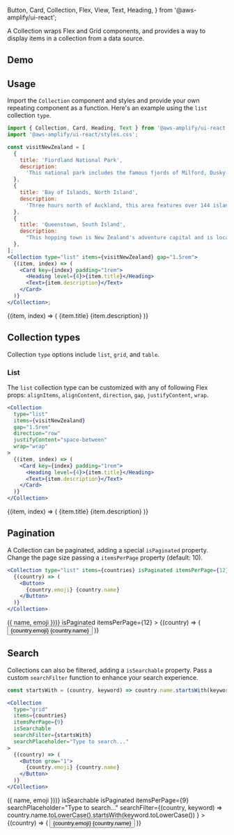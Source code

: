   Button,
  Card,
  Collection,
  Flex,
  View,
  Text,
  Heading,
} from '@aws-amplify/ui-react';

A Collection wraps Flex and Grid components, and provides a way to display items in a collection from a data source.

## Demo

<CollectionDemo />

## Usage

Import the `Collection` component and styles and provide your own repeating component as a function. Here's an example using the `list` collection `type`.

```jsx
import { Collection, Card, Heading, Text } from '@aws-amplify/ui-react';
import '@aws-amplify/ui-react/styles.css';

const visitNewZealand = [
  {
    title: 'Fiordland National Park',
    description:
      'This national park includes the famous fjords of Milford, Dusky and Doubtful Sounds.',
  },
  {
    title: 'Bay of Islands, North Island',
    description:
      'Three hours north of Auckland, this area features over 144 islands to explore.',
  },
  {
    title: 'Queenstown, South Island',
    description:
      "This hopping town is New Zealand's adventure capital and is located right on Lake Wakatipu.",
  },
];
<Collection type="list" items={visitNewZealand} gap="1.5rem">
  {(item, index) => (
    <Card key={index} padding="1rem">
      <Heading level={4}>{item.title}</Heading>
      <Text>{item.description}</Text>
    </Card>
  )}
</Collection>;
```

<Example>
  <Collection
    type="list"
    items={[
      {
        title: 'Fiordland National Park',
        description:
          'This national park includes the famous fjords of Milford, Dusky and Doubtful Sounds.',
      },
      {
        title: 'Bay of Islands, North Island',
        description:
          'Three hours north of Auckland, this area features over 144 islands to explore.',
      },
      {
        title: 'Queenstown, South Island',
        description:
          "This hopping town is New Zealand's adventure capital and is located right on Lake Wakatipu.",
      },
    ]}
    gap="1.5rem"
  >
    {(item, index) => (
      <Card key={index} padding="1rem">
        <Heading level={4}>{item.title}</Heading>
        <Text>{item.description}</Text>
      </Card>
    )}
  </Collection>
</Example>

## Collection types

Collection `type` options include `list`, `grid`, and `table`.

### List

The `list` collection type can be customized with any of following Flex props: `alignItems`, `alignContent`, `direction`, `gap`, `justifyContent`, `wrap`.

```jsx
<Collection
  type="list"
  items={visitNewZealand}
  gap="1.5rem"
  direction="row"
  justifyContent="space-between"
  wrap="wrap"
>
  {(item, index) => (
    <Card key={index} padding="1rem">
      <Heading level={4}>{item.title}</Heading>
      <Text>{item.description}</Text>
    </Card>
  )}
</Collection>
```

<Example>
  <Collection
    type="list"
    items={[
      {
        title: 'Fiordland National Park',
        description:
          'This national park includes the famous fjords of Milford, Dusky and Doubtful Sounds.',
      },
      {
        title: 'Bay of Islands, North Island',
        description:
          'Three hours north of Auckland, this area features over 144 islands to explore.',
      },
      {
        title: 'Queenstown, South Island',
        description:
          "This hopping town is New Zealand's adventure capital and is located right on Lake Wakatipu.",
      },
    ]}
    direction="row"
    justifyContent="space-between"
    wrap="wrap"
  >
    {(item, index) => (
      <Card key={index} padding="1rem" maxWidth="180px" fontSize="0.5em">
        <Heading level={4}>{item.title}</Heading>
        <Text>{item.description}</Text>
      </Card>
    )}
  </Collection>
</Example>

## Pagination

A Collection can be paginated, adding a special `isPaginated` property. Change the page size passing a `itemsPerPage` property (default: 10).

```jsx
<Collection type="list" items={countries} isPaginated itemsPerPage={12}>
  {(country) => (
    <Button>
      {country.emoji} {country.name}
    </Button>
  )}
</Collection>
```

<Example>
  <Collection
    type="list"
    direction="row"
    wrap="wrap"
    items={Object.values(countries).map(({ name, emoji }) => ({ name, emoji }))}
    isPaginated
    itemsPerPage={12}
  >
    {(country) => (
      <Button grow="1">
        {country.emoji} {country.name}
      </Button>
    )}
  </Collection>
</Example>

## Search

Collections can also be filtered, adding a `isSearchable` property. Pass a custom `searchFilter` function to enhance your search experience.

```jsx
const startsWith = (country, keyword) => country.name.startsWith(keyword)

<Collection
  type="grid"
  items={countries}
  itemsPerPage={9}
  isSearchable
  searchFilter={startsWith}
  searchPlaceholder="Type to search..."
>
  {(country) => (
    <Button grow="1">
      {country.emoji} {country.name}
    </Button>
  )}
</Collection>
```

<Example>
  <Collection
    type="grid"
    templateColumns="1fr 1fr 1fr"
    gap="15px"
    items={Object.values(countries).map(({ name, emoji }) => ({ name, emoji }))}
    isSearchable
    isPaginated
    itemsPerPage={9}
    searchPlaceholder="Type to search..."
    searchFilter={(country, keyword) =>
      country.name.toLowerCase().startsWith(keyword.toLowerCase())
    }
  >
    {(country) => (
      <Button grow="1">
        {country.emoji} {country.name}
      </Button>
    )}
  </Collection>
</Example>
